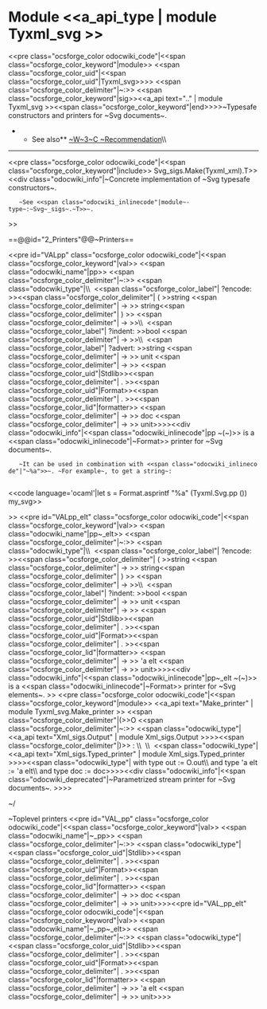 =Module <<a_api_type | module Tyxml_svg >> =
<<pre class="ocsforge_color odocwiki_code"|<<span class="ocsforge_color_keyword"|module>> <<span class="ocsforge_color_uid"|<<span class="ocsforge_color_uid"|Tyxml_svg>>>> <<span class="ocsforge_color_delimiter"|~:>> <<span class="ocsforge_color_keyword"|sig>><<a_api text=".." | module Tyxml_svg >><<span class="ocsforge_color_keyword"|end>>>>~Typesafe constructors and printers for ~Svg documents~.
**See also** [[http://www.w3.org/TR/SVG|~W~3~C ~Recommendation]]\\

----
<<pre class="ocsforge_color odocwiki_code"|<<span class="ocsforge_color_keyword"|include>> Svg_sigs.Make(Tyxml_xml).T>>
<<div class="odocwiki_info"|~Concrete implementation of ~Svg typesafe constructors~.
    ~See <<span class="odocwiki_inlinecode"|module~-type~:~Svg~_sigs~.~T>>~.
>>


==@@id="2_Printers"@@~Printers==

<<pre id="VALpp" class="ocsforge_color odocwiki_code"|<<span class="ocsforge_color_keyword"|val>> <<span class="odocwiki_name"|pp>> <<span class="ocsforge_color_delimiter"|~:>> <<span class="odocwiki_type"|\\  <<span class="ocsforge_color_label"| ?encode: >><<span class="ocsforge_color_delimiter"| ( >>string <<span class="ocsforge_color_delimiter"| -> >> string<<span class="ocsforge_color_delimiter"| ) >> <<span class="ocsforge_color_delimiter"| -> >>\\  <<span class="ocsforge_color_label"| ?indent: >>bool <<span class="ocsforge_color_delimiter"| -> >>\\  <<span class="ocsforge_color_label"| ?advert: >>string <<span class="ocsforge_color_delimiter"| -> >> unit <<span class="ocsforge_color_delimiter"| -> >> <<span class="ocsforge_color_uid"|Stdlib>><<span class="ocsforge_color_delimiter"| . >><<span class="ocsforge_color_uid"|Format>><<span class="ocsforge_color_delimiter"| . >><<span class="ocsforge_color_lid"|formatter>> <<span class="ocsforge_color_delimiter"| -> >> doc <<span class="ocsforge_color_delimiter"| -> >> unit>>>><<div class="odocwiki_info"|<<span class="odocwiki_inlinecode"|pp ~(~)>> is a <<span class="odocwiki_inlinecode"|~Format>> printer for ~Svg documents~.


    ~It can be used in combination with <<span class="odocwiki_inlinecode"|"~%a">>~. ~For example~, to get a string~:
    
<<code language='ocaml'|let s = Format.asprintf "%a" (Tyxml.Svg.pp ()) my_svg>>

>>
<<pre id="VALpp_elt" class="ocsforge_color odocwiki_code"|<<span class="ocsforge_color_keyword"|val>> <<span class="odocwiki_name"|pp~_elt>> <<span class="ocsforge_color_delimiter"|~:>> <<span class="odocwiki_type"|\\  <<span class="ocsforge_color_label"| ?encode: >><<span class="ocsforge_color_delimiter"| ( >>string <<span class="ocsforge_color_delimiter"| -> >> string<<span class="ocsforge_color_delimiter"| ) >> <<span class="ocsforge_color_delimiter"| -> >>\\  <<span class="ocsforge_color_label"| ?indent: >>bool <<span class="ocsforge_color_delimiter"| -> >> unit <<span class="ocsforge_color_delimiter"| -> >> <<span class="ocsforge_color_uid"|Stdlib>><<span class="ocsforge_color_delimiter"| . >><<span class="ocsforge_color_uid"|Format>><<span class="ocsforge_color_delimiter"| . >><<span class="ocsforge_color_lid"|formatter>> <<span class="ocsforge_color_delimiter"| -> >> 'a elt <<span class="ocsforge_color_delimiter"| -> >> unit>>>><<div class="odocwiki_info"|<<span class="odocwiki_inlinecode"|pp~_elt ~(~)>> is a <<span class="odocwiki_inlinecode"|~Format>> printer for ~Svg elements~.
>>
<<pre class="ocsforge_color odocwiki_code"|<<span class="ocsforge_color_keyword"|module>> <<a_api text="Make_printer" | module Tyxml_svg.Make_printer >> <<span class="ocsforge_color_delimiter"|(>>O <<span class="ocsforge_color_delimiter"|~:>> <<span class="odocwiki_type"|<<a_api text="Xml_sigs.Output" | module Xml_sigs.Output >>>><<span class="ocsforge_color_delimiter"|)>> : \\  \\  <<span class="odocwiki_type"|<<a_api text="Xml_sigs.Typed_printer" | module Xml_sigs.Typed_printer >>>><<span class="odocwiki_type"|  with type out := O.out\\                          and type 'a elt := 'a elt\\                          and type doc := doc>>>><<div class="odocwiki_info"|<<span class="odocwiki_deprecated"|~Parametrized stream printer for ~Svg documents~.
>>>>

~/

~Toplevel printers
<<pre id="VAL_pp" class="ocsforge_color odocwiki_code"|<<span class="ocsforge_color_keyword"|val>> <<span class="odocwiki_name"|~_pp>> <<span class="ocsforge_color_delimiter"|~:>> <<span class="odocwiki_type"|<<span class="ocsforge_color_uid"|Stdlib>><<span class="ocsforge_color_delimiter"| . >><<span class="ocsforge_color_uid"|Format>><<span class="ocsforge_color_delimiter"| . >><<span class="ocsforge_color_lid"|formatter>> <<span class="ocsforge_color_delimiter"| -> >> doc <<span class="ocsforge_color_delimiter"| -> >> unit>>>><<pre id="VAL_pp_elt" class="ocsforge_color odocwiki_code"|<<span class="ocsforge_color_keyword"|val>> <<span class="odocwiki_name"|~_pp~_elt>> <<span class="ocsforge_color_delimiter"|~:>> <<span class="odocwiki_type"|<<span class="ocsforge_color_uid"|Stdlib>><<span class="ocsforge_color_delimiter"| . >><<span class="ocsforge_color_uid"|Format>><<span class="ocsforge_color_delimiter"| . >><<span class="ocsforge_color_lid"|formatter>> <<span class="ocsforge_color_delimiter"| -> >> 'a elt <<span class="ocsforge_color_delimiter"| -> >> unit>>>>